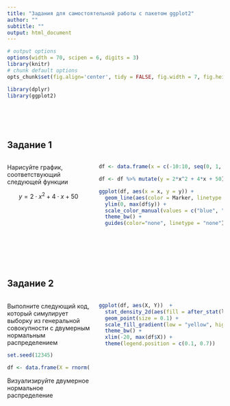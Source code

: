 ```yaml
---
title: "Задания для самостоятельной работы с пакетом ggplot2"
author: ""
subtitle: ""
output: html_document
---
```


```r
# output options
options(width = 70, scipen = 6, digits = 3)
library(knitr)
# chunk default options
opts_chunk$set(fig.align='center', tidy = FALSE, fig.width = 7, fig.height = 3, warning = FALSE, echo =FALSE, message = FALSE)
```

```r
library(dplyr)
library(ggplot2)
```

<br> <br> <br>

## Задание 1

::: columns
::: {.column width="40%"}
Нарисуйте график, соответствующий следующей функции

$$
y = 2 \cdot x^2 + 4 \cdot x + 50
$$
:::

::: {.column width="60%"}
```r
df <- data.frame(x = c(-10:10, seq(0, 1, 0.001)))

df <- df %>% mutate(y = 2*x^2 + 4*x + 50) %>% mutate(Marker = ifelse(x<=0, "negative", "positive"))

ggplot(df, aes(x = x, y = y)) + 
  geom_line(aes(color = Marker, linetype = Marker), size = 2) + 
  ylim(0, max(df$y)) + 
  scale_color_manual(values = c("blue", "red")) +
  theme_bw() +
  guides(color="none", linetype = "none")
  



```
:::
:::

<br> <br>

## Задание 2

::: columns
::: {.column width="40%"}
Выполните следующий код, который симулирует выборку из генеральной совокупности с двумерным нормальным распределением

```r
set.seed(12345)

df <- data.frame(X = rnorm(1000, 1, 5), Y = rnorm(1000, 2, 5)) 

```

Визуализируйте двумерное нормальное распределение
:::

::: {.column width="60%"}
```r
ggplot(df, aes(X, Y))  + 
  stat_density_2d(aes(fill = after_stat(level)), geom = "polygon") + 
  geom_point(size = 0.1) +
  scale_fill_gradient(low = "yellow", high = "red") +
  theme_bw() +
  xlim(-20, max(df$X)) + 
  theme(legend.position = c(0.1, 0.7))

```
:::
:::

